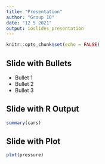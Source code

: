 ```yaml
---
title: "Presentation"
author: "Group 10"
date: "12 5 2021"
output: ioslides_presentation
---
```


```r
knitr::opts_chunk$set(echo = FALSE)
```

## Slide with Bullets

- Bullet 1
- Bullet 2
- Bullet 3

## Slide with R Output

```r
summary(cars)
```

## Slide with Plot

```r
plot(pressure)
```


